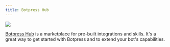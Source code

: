 ```yaml
---
title: Botpress Hub
---
```


<img src="./assets/botpress-hub.png" />

[Botpress Hub](https://botpress.com/hub) is a marketplace for pre-built integrations and skills. It's a great way to get started with Botpress and to extend your bot's capabilities.
